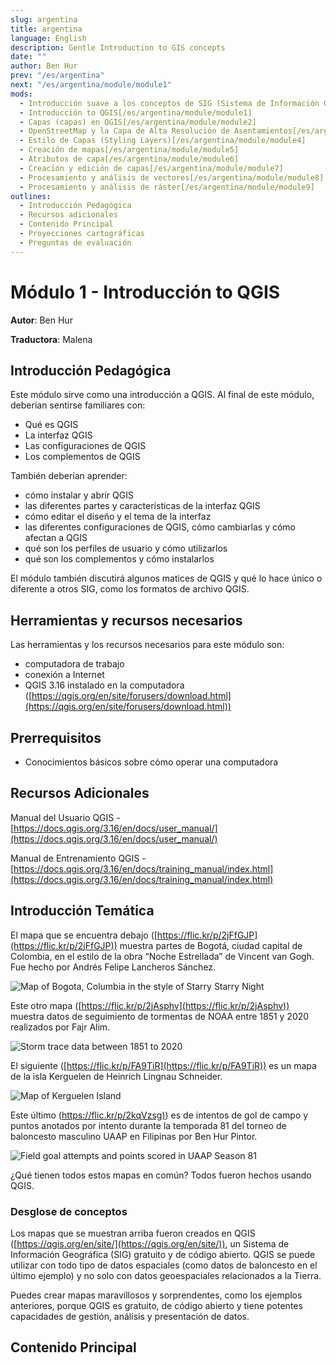 ```yaml
---
slug: argentina
title: argentina
language: English
description: Gentle Introduction to GIS concepts
date: ""
author: Ben Hur
prev: "/es/argentina"
next: "/es/argentina/module/module1"
mods:
  - Introducción suave a los conceptos de SIG (Sistema de Información Geográfica)[/es/argentina/module/module0]
  - Introducción to QGIS[/es/argentina/module/module1]
  - Capas (capas) en QGIS[/es/argentina/module/module2]
  - OpenStreetMap y la Capa de Alta Resolución de Asentamientos[/es/argentina/module/module3]
  - Estilo de Capas (Styling Layers)[/es/argentina/module/module4]
  - Creación de mapas[/es/argentina/module/module5]
  - Atributos de capa[/es/argentina/module/module6]
  - Creación y edición de capas[/es/argentina/module/module7]
  - Procesamiento y análisis de vectores[/es/argentina/module/module8]
  - Procesamiento y análisis de ráster[/es/argentina/module/module9]
outlines:
  - Introducción Pedagógica
  - Recursos adicionales
  - Contenido Principal
  - Proyecciones cartográficas
  - Preguntas de evaluación
---
```



# Módulo 1 - Introducción to QGIS

**Autor**: Ben Hur

**Traductora**: Malena

## Introducción Pedagógica

Este módulo sirve como una introducción a QGIS. Al final de este módulo, deberían sentirse familiares con:

- Qué es QGIS
- La interfaz QGIS
- Las configuraciones de QGIS
- Los complementos de QGIS

También deberían aprender:

- cómo instalar y abrir QGIS
- las diferentes partes y características de la interfaz QGIS
- cómo editar el diseño y el tema de la interfaz
- las diferentes configuraciones de QGIS, cómo cambiarlas y cómo afectan a QGIS
- qué son los perfiles de usuario y cómo utilizarlos
- qué son los complementos y cómo instalarlos

El módulo también discutirá algunos matices de QGIS y qué lo hace único o diferente a otros SIG, como los formatos de archivo QGIS.

## Herramientas y recursos necesarios

Las herramientas y los recursos necesarios para este módulo son:

- computadora de trabajo
- conexión a Internet
- QGIS 3.16 instalado en la computadora ([https://qgis.org/en/site/forusers/download.html](https://qgis.org/en/site/forusers/download.html))

## Prerrequisitos

- Conocimientos básicos sobre cómo operar una computadora

## Recursos Adicionales

Manual del Usuario QGIS - [https://docs.qgis.org/3.16/en/docs/user_manual/](https://docs.qgis.org/3.16/en/docs/user_manual/)

Manual de Entrenamiento QGIS - [https://docs.qgis.org/3.16/en/docs/training_manual/index.html](https://docs.qgis.org/3.16/en/docs/training_manual/index.html)

## Introducción Temática

El mapa que se encuentra debajo ([https://flic.kr/p/2jFfGJP](https://flic.kr/p/2jFfGJP)) muestra partes de Bogotá, ciudad capital de Colombia, en el estilo de la obra “Noche Estrellada” de Vincent van Gogh. Fue hecho por Andrés Felipe Lancheros Sánchez.

![Map of Bogota, Columbia in the style of Starry Starry Night](media/sample-1.jpg "Map of Bogota, Columbia in the style of Starry Starry Night")

Este otro mapa ([https://flic.kr/p/2jAsphv](https://flic.kr/p/2jAsphv)) muestra datos de seguimiento de tormentas de NOAA entre 1851 y 2020 realizados por Fajr Alim.

![Storm trace data between 1851 to 2020](media/sample-2.jpg "Storm trace data between 1851 to 2020")

El siguiente ([https://flic.kr/p/FA9TiR](https://flic.kr/p/FA9TiR)) es un mapa de la isla Kerguelen de Heinrich Lingnau Schneider.

![Map of Kerguelen Island](media/sample-3.jpg "Map of Kerguelen Island")

Este último ([https://flic.kr/p/2kqVzsg)](https://flic.kr/p/2kqVzsg)) es de intentos de gol de campo y puntos anotados por intento durante la temporada 81 del torneo de baloncesto masculino UAAP en Filipinas por Ben Hur Pintor.

![Field goal attempts and points scored in UAAP Season 81](media/sample-4.jpg "Field goal attempts and points scored in UAAP Season 81")

¿Qué tienen todos estos mapas en común? Todos fueron hechos usando QGIS.

### Desglose de conceptos

Los mapas que se muestran arriba fueron creados en QGIS ([https://qgis.org/en/site/](https://qgis.org/en/site/)), un Sistema de Información Geográfica (SIG) gratuito y de código abierto. QGIS se puede utilizar con todo tipo de datos espaciales (como datos de baloncesto en el último ejemplo) y no solo con datos geoespaciales relacionados a la Tierra.

Puedes crear mapas maravillosos y sorprendentes, como los ejemplos anteriores, porque QGIS es gratuito, de código abierto y tiene potentes capacidades de gestión, análisis y presentación de datos.

## Contenido Principal
